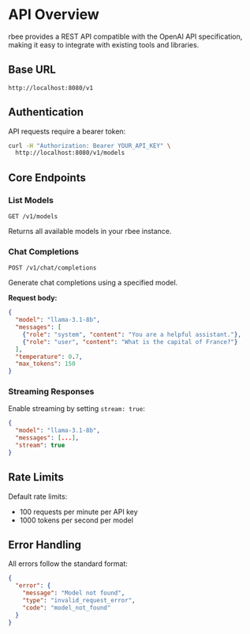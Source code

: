 # API Overview

rbee provides a REST API compatible with the OpenAI API specification, making it easy to integrate with existing tools and libraries.

## Base URL

```
http://localhost:8080/v1
```

## Authentication

API requests require a bearer token:

```bash
curl -H "Authorization: Bearer YOUR_API_KEY" \
  http://localhost:8080/v1/models
```

## Core Endpoints

### List Models

```http
GET /v1/models
```

Returns all available models in your rbee instance.

### Chat Completions

```http
POST /v1/chat/completions
```

Generate chat completions using a specified model.

**Request body:**

```json
{
  "model": "llama-3.1-8b",
  "messages": [
    {"role": "system", "content": "You are a helpful assistant."},
    {"role": "user", "content": "What is the capital of France?"}
  ],
  "temperature": 0.7,
  "max_tokens": 150
}
```

### Streaming Responses

Enable streaming by setting `stream: true`:

```json
{
  "model": "llama-3.1-8b",
  "messages": [...],
  "stream": true
}
```

## Rate Limits

Default rate limits:

- 100 requests per minute per API key
- 1000 tokens per second per model

## Error Handling

All errors follow the standard format:

```json
{
  "error": {
    "message": "Model not found",
    "type": "invalid_request_error",
    "code": "model_not_found"
  }
}
```
